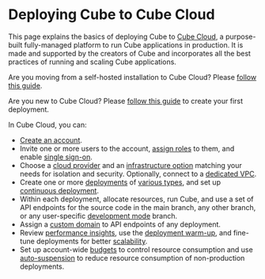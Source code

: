 # Deploying Cube to Cube Cloud

This page explains the basics of deploying Cube to [Cube Cloud][link-cube-cloud],
a purpose-built fully-managed platform to run Cube applications in production. It is made
and supported by the creators of Cube and incorporates all the best
practices of running and scaling Cube applications.

<InfoBox>

Are you moving from a self-hosted installation to Cube Cloud? Please
[follow this guide][blog-migrate-to-cube-cloud].

</InfoBox>

<InfoBox>

Are you new to Cube Cloud? Please [follow this guide][ref-getting-started]
to create your first deployment.

</InfoBox>

In Cube Cloud, you can:

* [Create an account](https://cubecloud.dev/auth/signup).
* Invite one or more users to the account, [assign roles][ref-rbac] to them,
  and enable [single sign-on][ref-sso].
* Choose a [cloud provider][ref-providers] and an [infrastructure
option][ref-infra-options] matching your needs for isolation and security.
Optionally, connect to a [dedicated VPC][ref-vpc].
* Create one or more [deployments][ref-deployments] of [various
  types][ref-deployment-types], and set up [continuous deployment][ref-cd].
* Within each deployment, allocate resources, run Cube, and use a set of
  API endpoints for the source code in the main branch, any other branch,
  or any user-specific [development mode][ref-dev-mode] branch.
* Assign a [custom domain][ref-domains] to API endpoints of any deployment.
* Review [performance insights][ref-performance], use the [deployment warm-up][ref-warmup],
and fine-tune deployments for better [scalability][ref-scalability].
* Set up account-wide [budgets][ref-budgets] to control resource consumption
  and use [auto-suspension][ref-auto-sus] to reduce resource consumption of
  non-production deployments.

[blog-migrate-to-cube-cloud]:
  https://cube.dev/blog/migrating-from-self-hosted-to-cube-cloud/
[link-cube-cloud]: https://cubecloud.dev
[ref-getting-started]: /product/getting-started
[ref-rbac]: /product/workspace/access-control
[ref-sso]: /product/workspace/sso
[ref-deployment-types]: /product/deployment/cloud/deployment-types
[ref-deployments]: /product/deployment/cloud/deployments
[ref-cd]: /product/deployment/cloud/continuous-deployment
[ref-dev-mode]: /product/workspace/dev-mode
[ref-domains]: /product/deployment/cloud/custom-domains
[ref-warmup]: /product/deployment/cloud/warm-up
[ref-auto-sus]: /product/deployment/cloud/auto-suspension
[ref-budgets]: /product/workspace/budgets
[ref-performance]: /product/workspace/performance
[ref-scalability]: /product/deployment/cloud/scalability
[ref-providers]: /product/deployment/cloud/providers
[ref-vpc]: /product/deployment/cloud/vpc
[ref-infra-options]: /product/deployment/cloud/infrastructure